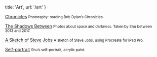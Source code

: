
  title: 'Art',
  url: '/art'
}


[Chronicles](/art/chronicles)
<small>Photoraphy: reading Bob Dylan’s Chronicles.</small>

[The Shadows Between](/art/the-shadows-between)
<small>Photos about space and darkness. Taken by Shu between 2013 and 2017.</small>

[A Sketch of Steve Jobs](/art/steve-jobs)
<small>A sketch of Steve Jobs, using Procreate for iPad Pro.</small>

[Self-portrait](/art/self-portrait)
<small>Shu’s self-portrait, acrylic paint.</small>
